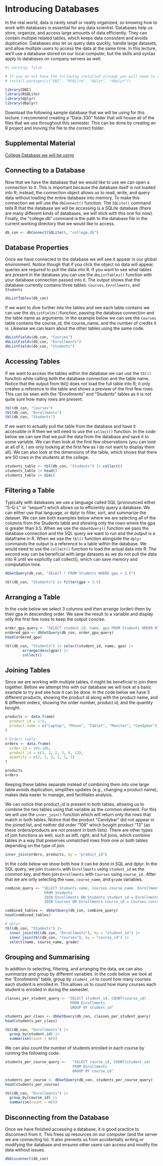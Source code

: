 # Introducing Databases

In the real world, data is rarely small or neatly organized, so knowing how to work with databases is essential for any data scientist. Databases help us store, organize, and access large amounts of data efficiently. They can contain multiple related tables, which keeps data consistent and avoids duplication. Databases also let us query data quickly, handle large datasets, and allow multiple users to access the data at the same time. In this lecture, we’ll use a database stored on our local computer, but the skills and syntax apply to databases on company servers as well.

```r
#| warning: false

# If you do not have the following installed already you will need to do that first
# install.packages(c("DBI", "RSQLite", "dplyr", "dbplyr"))

library(DBI)
library(RSQLite)
library(dplyr)
library(dbplyr)
```

Download the following sample database that we will be using for this lecture. I recommend creating a "Data-330" folder that will house all of the files that we use throughout this semester. This can be done by creating an R project and moving the file to the correct folder. 

::: {.callout-tip}
## Supplemental Material
<a href="college.db" download>
College Database we will be using
</a>
:::

<!--
set.seed(123)

# Names
first_names <- c("Alice","Ben","Claire","Danny","Evelyn","Frank","Grant",
                 "Hannah","Isabela","Jake","Kate","Liam","Mary","Nate",
                 "Olivia","Peter","Quinn","Rachel","Stacy","Thomas",
                 "Uma","Victor","Wendy","Xavier","Yara","Zach")

last_names <- c("Anderson","Brown","Clark","Davis","Evans","Foster","Green",
                "Hughes","Ingram","Johnson","King","Lopez","Miller","Nelson",
                "Owens","Parker","Quincy","Roberts","Stevens","Turner",
                "Underwood","Vasquez","Williams","Xiong","Young","Zimmerman")

# Majors and years
majors <- c("Data Science","Biology","History","Computer Science","Math",
            "Psychology","Business","English")

years <- c("Freshman","Sophomore","Junior","Senior")

# Students
students <- data.frame(
  student_id = 1:50,
  name = paste(sample(first_names, 50, replace=TRUE),
               sample(last_names, 50, replace=TRUE)),
  major = sample(majors, 50, replace=TRUE),
  gpa = round(runif(50, 2.5, 4.0), 2),
  year = sample(years, 50, replace=TRUE)
)

# Courses
courses <- data.frame(
  course_id = 1:10,
  course_name = c("Intro to R","Biology 101","World History",
                  "Algorithms","Calculus I","Psychology of Learning",
                  "Microeconomics","Literary Analysis","Statistics",
                  "Machine Learning"),
  credits = sample(3:4, 10, replace=TRUE)
)

# Enrollments (each student takes 2–5 courses)
enrollments <- do.call(rbind, lapply(students$student_id, function(sid) {
  n_courses <- sample(2:5, 1)
  course_ids <- sample(courses$course_id, n_courses)
  grades <- sample(c("A","A-","B+","B","B-","C+","C"), n_courses, replace=TRUE)
  data.frame(student_id = sid, course_id = course_ids, grade = grades)
}))

# -----------------------------
# Write Data into Database
# -----------------------------
dbWriteTable(con, "Students", students, append=TRUE)
dbWriteTable(con, "Courses", courses, append=TRUE)
dbWriteTable(con, "Enrollments", enrollments, append=TRUE)
-->

## Connecting to a Database

Now that we have the database that we would like to use we can open a connection to it. This is important because the database itself is not loaded into R; instead, the connection object allows us to read, write, and query data without loading the entire database into memory. To make this connection we will use the `dbConnect()` function. The `SQLite()` command tells R that the database we will be accessing is a SQLite database (there are many different kinds of databases, we will stick with this one for now). Finally, the "college.db" command is the path to the database file in the current working directory that we would like to access. 

```r
db_con <- dbConnect(SQLite(), "college.db")
```

## Database Properties

Once we have connected to the database we will see it appear in our global environment. Notice though that if you click the object no data will appear, queries are required to pull the data into R. If you want to see what tables are present in the database you can use the `dbListTables()` function with your database connection passed into it. The output shows that the database currently contains three tables: `Courses`, `Enrollments`, and `Students` 

```r
dbListTables(db_con)
```

If we want to dive further into the tables and see each table contains we can use the `dbListFields()`function, passing the database connection and the table name as arguments. In the example below we can see the `Courses` table contains the course\_id, the course\_name, and the number of credits it is. Likewise we can learn about the other tables using the same code.

```r
dbListFields(db_con, "Courses")
dbListFields(db_con, "Enrollments")
dbListFields(db_con, "Students")
```

## Accessing Tables

If we want to access the tables within the database we can use the `tbl()` function while calling both the database connection and the table name. Notice that the output from tbl() does not load the full table into R; it only creates a reference to the table and shows a preview of the first few rows. This can be seen with the "Enrollments" and "Students" tables as it is not quite sure how many rows are present. 

```r
tbl(db_con, "Courses")
tbl(db_con, "Enrollments")
tbl(db_con, "Students")
```

If we want to actually pull the table from the database and have it accessible in R then we will need to use the `collect()` function. In the code below we can see that we pull the data from the database and save it to some variable. We can then look at the first few observations (you can look at all of it, I am only looking at the first few as I do not want to display them all). We can also look at the dimensions of the table, which shows that there are 50 rows in the students at the college. 

```r
students_table <- tbl(db_con, "Students") |> collect()
students_table |> head()
students_table |> dim()
```

## Filtering a Table

Typically with databases we use a language called SQL (pronounced either "S-Q-L" or "sequel") which allows us to efficiently query a database. We can either use that language, or dplyr to filter, sort, and summarize the dataset. We can see both examples below where we are selecting all of the columns from the Students table and showing only the rows where the gpa is greater than 3.5. When we use the `dbGetQuery()` function we pass the database connection and the SQL query we want to run and the output is a dataframe in R. When we use the `tbl()` function alongside the `dplyr` commands the output is a reference to a table within the database. We would need to use the `collect()` function to load the actual data into R. The second way can be beneficial with large datasets as we do not pull the data into R until we explicitly call collect(), which can save memory and computation time.

```r
dbGetQuery(db_con, "SELECT * FROM Students WHERE gpa > 3.5")

tbl(db_con, "Students") |> filter(gpa > 3.5)
```

## Arranging a Table

In the code below we select 3 columns and then arrange (order) them by their gpa in descending order. We save the result to a variable and display only the first few rows to keep the output concise.

```r
order_gpa_query <- "SELECT student_id, name, gpa FROM Students ORDER BY gpa DESC"
ordered_gpa <- dbGetQuery(db_con, order_gpa_query)
head(ordered_gpa)

tbl(db_con, "Students") |> select(student_id, name, gpa) |> 
        arrange(desc(gpa)) |> 
        collect()
```

## Joining Tables

Since we are working with multiple tables, it might be beneficial to join them together. Before we attempt this with our database we will look at a basic example to try and see how it can be done. In the code below we have 5 different products, showing the product id along with the product name, and 6 different orders, showing the order number, product id, and the quantity bought. 

```r
products <- data.frame(
  product_id = 1:5,
  product_name = c("Laptop", "Phone", "Tablet", "Monitor", "Candybar")
)

# Orders table
orders <- data.frame(
  order_id = 101:106,
  product_id = c(1, 2, 2, 3, 4, 13),
  quantity = c(2, 1, 3, 2, 1, 1)
)

products
orders
```

Keeping these tables separate instead of combining them into one large table avoids duplication, simplifies updates (e.g., changing a product name), makes data easier to manage, and facilitates analysis.

We can notice that product\_id is present in both tables, allowing us to combine the two tables using that variable as the common element. For this we will use the `inner_join()` function which will return only the rows that match in both tables. Notice that the product "Candybar" did not appear in the joined list, and neither did order "106" which bought product "13" (as these orders/products are not present in both lists). There are other types of join functions as well, such as left, right, and full joins, which combine tables in a way that preserves unmatched rows from one or both tables depending on the type of join.

```r
inner_join(orders, products, by = "product_id")
```

In the code below we show both how it can be done in SQL and dplyr. In the SQL query, we join `Students` with `Enrollments` using `student_id` as the common key, and then join `Enrollments` with `Courses` using `course_id.` After that we are only selecting the `name`, `course_name`, and `grade` variables.

```r
combine_query <- "SELECT Students.name, Courses.course_name, Enrollments.grade
                  FROM Students
                  JOIN Enrollments ON Students.student_id = Enrollments.student_id
                  JOIN Courses ON Enrollments.course_id = Courses.course_id"

combined_tables <- dbGetQuery(db_con, combine_query)
head(combined_tables)

# dplyr
tbl(db_con, "Students") |>
  inner_join(tbl(db_con, "Enrollments"), by = "student_id") |>
  inner_join(tbl(db_con, "Courses"), by = "course_id") |>
  select(name, course_name, grade)
```

## Grouping and Summarising

In addition to selecting, filtering, and arranging the data, we can also summarize and group by different variables. In the code below we look at the "Enrollments" table, group by `student_id` to count how many courses each student is enrolled in. This allows us to count how many courses each student is enrolled in during the semester.

```r
classes_per_student_query <- "SELECT student_id, COUNT(course_id)
                              FROM Enrollments
                              GROUP BY student_id"

students_per_class <- dbGetQuery(db_con, classes_per_student_query)
head(students_per_class)

tbl(db_con, "Enrollments") |> 
  group_by(student_id) |>
  summarise(count = n())
```

We can also count the number of students enrolled in each course by running the following code:

```r
students_per_course_query <-   "SELECT course_id, COUNT(student_id)
                               FROM Enrollments
                               GROUP BY course_id"

students_per_course <- dbGetQuery(db_con, students_per_course_query)
head(students_per_course)

tbl(db_con, "Enrollments") |> 
  group_by(course_id) |>
  summarise(count = n())
```

## Disconnecting from the Database

Once we have finished accessing a database, it is good practice to disconnect from it. This frees up resources on our computer (and the server we are connecting to). It also prevents us from accidentally writing or modifying the database and ensures other users can access and modify the data without issues.


```r
dbDisconnect(db_con)
```
